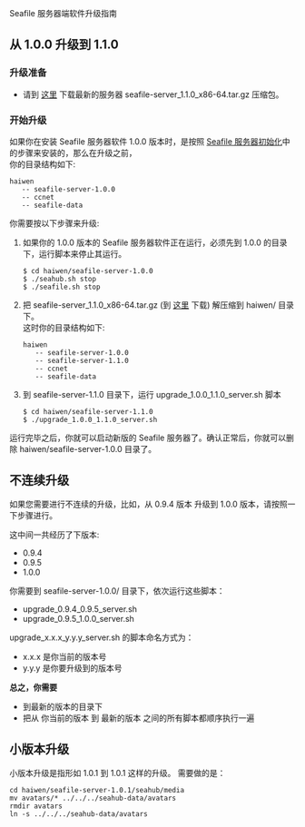 Seafile 服务器端软件升级指南

== 从 1.0.0 升级到 1.1.0 ==

=== 升级准备 ===

* 请到 [http://www.seafile.com/download 这里] 下载最新的服务器 seafile-server_1.1.0_x86-64.tar.gz 压缩包。

=== 开始升级 ===

如果你在安装 Seafile 服务器软件 1.0.0 版本时，是按照 [[Seafile 服务器端软件的下载、初始化配置|Seafile 服务器初始化]]中的步骤来安装的，那么在升级之前，
<br/>你的目录结构如下:

<pre>
haiwen
   -- seafile-server-1.0.0
   -- ccnet
   -- seafile-data
</pre>

你需要按以下步骤来升级:

<ol>
<li>
如果你的 1.0.0 版本的 Seafile 服务器软件正在运行，必须先到 1.0.0 的目录下，运行脚本来停止其运行。
<pre>
$ cd haiwen/seafile-server-1.0.0
$ ./seahub.sh stop
$ ./seafile.sh stop
</pre>
</li>
<li>
把 seafile-server_1.1.0_x86-64.tar.gz (到 [http://www.seafile.com/download 这里] 下载) 解压缩到 haiwen/ 目录下。
<br/>这时你的目录结构如下:

<pre>
haiwen
   -- seafile-server-1.0.0
   -- seafile-server-1.1.0
   -- ccnet
   -- seafile-data
</pre>
</li>
<li>
到 seafile-server-1.1.0 目录下，运行 upgrade_1.0.0_1.1.0_server.sh 脚本
<pre>
$ cd haiwen/seafile-server-1.1.0
$ ./upgrade_1.0.0_1.1.0_server.sh
</pre>
</li>
</ol>

运行完毕之后，你就可以启动新版的 Seafile 服务器了。确认正常后，你就可以删除 haiwen/seafile-server-1.0.0 目录了。


== 不连续升级 ==

如果您需要进行不连续的升级，比如，从 0.9.4 版本 升级到 1.0.0 版本，请按照一下步骤进行。

这中间一共经历了下版本:

* 0.9.4
* 0.9.5
* 1.0.0

你需要到 seafile-server-1.0.0/ 目录下，依次运行这些脚本：

* upgrade_0.9.4_0.9.5_server.sh
* upgrade_0.9.5_1.0.0_server.sh

upgrade_x.x.x_y.y.y_server.sh 的脚本命名方式为：

* x.x.x 是你当前的版本号
* y.y.y 是你要升级到的版本号

'''总之，你需要'''

* 到最新的版本的目录下
* 把从 你当前的版本 到 最新的版本 之间的所有脚本都顺序执行一遍

== 小版本升级 ==

小版本升级是指形如 1.0.1 到 1.0.1 这样的升级。 需要做的是：

<pre>
cd haiwen/seafile-server-1.0.1/seahub/media
mv avatars/* ../../../seahub-data/avatars
rmdir avatars
ln -s ../../../seahub-data/avatars
</pre>